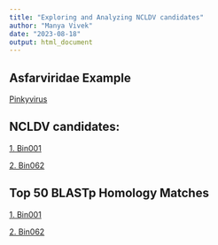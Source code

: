 ```yaml
---
title: "Exploring and Analyzing NCLDV candidates"
author: "Manya Vivek"
date: "2023-08-18"
output: html_document
---
```


## Asfarviridae Example
[Pinkyvirus](pinkyvirus_homology.html)

## NCLDV candidates: 
[1. Bin001](bin001_ProteinBlastDataAnalysis.html)

[2. Bin062](bin062_ProteinBlastDataAnalysis.html)

## Top 50 BLASTp Homology Matches
[1. Bin001](bin001_topfiftyhits2.txt)

[2. Bin062](bin062_topfiftyhits.txt)